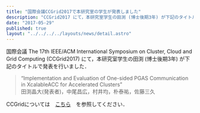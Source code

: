 ```yaml
---
title: "国際会議CCGrid2017で本研究室の学生が発表しました"
description: "CCGrid2017 にて，本研究室学生の田渕 (博士後期3年) が下記のタイトルで発表を行いました．"
date: "2017-05-29"
published: true
layout: "../../../../layouts/news/detail.astro"
---
```


国際会議 The 17th IEEE/ACM International Symposium on Cluster, Cloud and Grid Computing (CCGrid2017) にて，本研究室学生の田渕 (博士後期3年) が下記のタイトルで発表を行いました．

> “Implementation and Evaluation of One-sided PGAS Communication in XcalableACC for Accelerated Clusters”  
> 田渕晶大(発表者)，中尾昌広，村井均，朴泰祐，佐藤三久

CCGridについては　[こちら](https://www.arcos.inf.uc3m.es/ccgrid2017/)　を参照してください．
